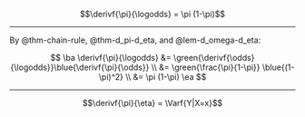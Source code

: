 :::{#thm-d_pi-d_eta}

$$\derivf{\pi}{\logodds} = \pi (1-\pi)$$
:::

---

::: proof

By @thm-chain-rule, @thm-d_pi-d_eta, and @lem-d_omega-d_eta:

$$
\ba
\derivf{\pi}{\logodds} 
&= \green{\derivf{\odds}{\logodds}}\blue{\derivf{\pi}{\odds}}
\\
&= \green{\frac{\pi}{1-\pi}} \blue{(1-\pi)^2}
\\
&= \pi (1-\pi)
\ea
$$

:::

---

:::{#cor-d_pi-d_eta-var}
$$\derivf{\pi}{\eta} = \Varf{Y|X=x}$$
:::
